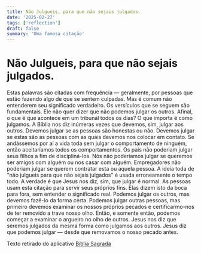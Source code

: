 ```yaml
---
title: Não Julgueis, para que não sejais julgados.
date: '2025-02-27'
tags: ['reflection']
draft: false
summary: 'Uma famosa citação'
---
```


# Não Julgueis, para que não sejais julgados.

Estas palavras são citadas com frequência — geralmente, por pessoas que estão fazendo algo de que se sentem culpadas. 
Mas é comum não entenderem seu significado verdadeiro. Os versículos que se seguem são fundamentais. 
Ele não quer dizer que não podemos julgar os outros. Afinal, o que é que acontece em um tribunal todos os dias? O que importa é como julgamos. 
A Bíblia nos diz inúmeras vezes que devemos, sim, julgar aos outros. Devemos julgar se as pessoas são honestas ou não. 
Devemos julgar se estas são as pessoas com as quais devemos nos colocar em contato. Se andássemos por aí a vida toda sem julgar o comportamento de ninguém, então aceitaríamos todos os comportamentos. 
Os pais não poderiam julgar seus filhos a fim de discipliná-los. Nós não poderíamos julgar se queremos ser amigos com alguém ou nos casar com alguém. Empregadores não poderiam julgar se querem contratar esta ou aquela pessoa. 
A ideia toda de "não julgueis para que não sejais julgados" é usada erroneamente o tempo todo. A verdade é que Jesus nos diz, sim, que julgar é normal. As pessoas usam esta citação para servir seus próprios fins. 
Elas dizem isto da boca para fora, sem entender o significado real. Podemos julgar os outros, mas devemos fazê-lo da forma certa. Podemos julgar outras pessoas, mas primeiro devemos examinar os nossos próprios pecados e certificarmo-nos de ter removido a trave nosso olho. 
Então, e somente então, podemos começar a examinar o argueiro no olho de outros. Jesus nos diz que seremos julgados da mesma forma como julgamos aos outros. Jesus diz que podemos julgar — desde que removamos o nosso pecado antes.

Texto retirado do aplicativo [Bíblia Sagrada](https://play.google.com/store/apps/details?id=br.biblia&hl=pt_BR)